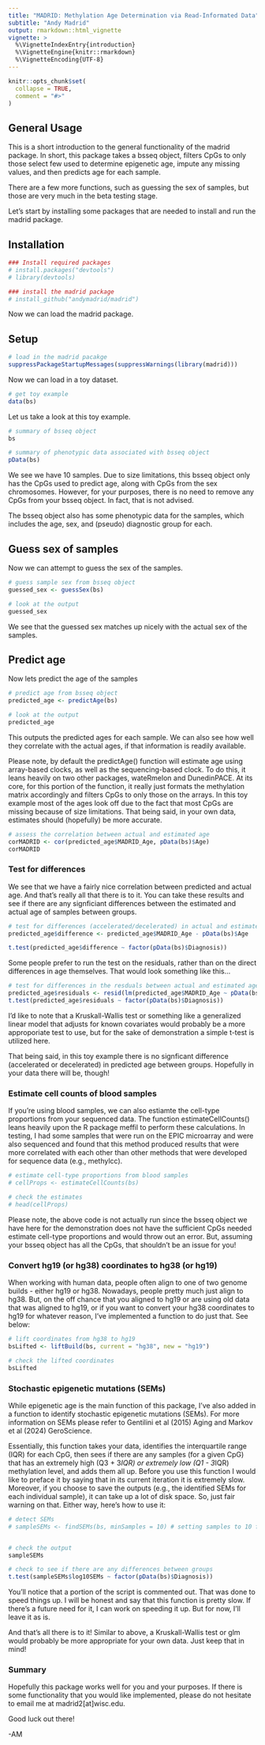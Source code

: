 ```yaml
---
title: "MADRID: Methylation Age Determination via Read-Informated Data"
subtitle: "Andy Madrid"
output: rmarkdown::html_vignette
vignette: >
  %\VignetteIndexEntry{introduction}
  %\VignetteEngine{knitr::rmarkdown}
  %\VignetteEncoding{UTF-8}
---
```


```r
knitr::opts_chunk$set(
  collapse = TRUE,
  comment = "#>"
)
```

## General Usage
This is a short introduction to the general functionality of the madrid package. In short, this package takes a bsseq object, filters CpGs to only those select few used to determine epigenetic age, impute any missing values, and then predicts age for each sample.


There are a few more functions, such as guessing the sex of samples, but those are very much in the beta testing stage.


Let's start by installing some packages that are needed to install and run the madrid package.

## Installation
```r
### Install required packages
# install.packages("devtools")
# library(devtools)

### install the madrid package
# install_github("andymadrid/madrid")


```

Now we can load the madrid package.

## Setup
```r
# load in the madrid pacakge
suppressPackageStartupMessages(suppressWarnings(library(madrid)))


```
Now we can load in a toy dataset.

```r
# get toy example
data(bs)


```
Let us take a look at this toy example.

```r
# summary of bsseq object
bs

# summary of phenotypic data associated with bsseq object
pData(bs)


```
We see we have 10 samples. Due to size limitations, this bsseq object only has the CpGs used to predict age, along with CpGs from the sex chromosomes. However, for your purposes, there is no need to remove any CpGs from your bsseq object. In fact, that is not advised.

The bsseq object also has some phenotypic data for the samples, which includes the age, sex, and (pseudo) diagnostic group for each.


## Guess sex of samples

Now we can attempt to guess the sex of the samples.

```r
# guess sample sex from bsseq object
guessed_sex <- guessSex(bs)

# look at the output
guessed_sex


```
We see that the guessed sex matches up nicely with the actual sex of the samples.

## Predict age

Now lets predict the age of the samples
```r
# predict age from bsseq object
predicted_age <- predictAge(bs)

# look at the output
predicted_age


```
This outputs the predicted ages for each sample. We can also see how well they correlate with the actual ages, if that information is readily available.

Please note, by default the predictAge() function will estimate age using array-based clocks, as well as the sequencing-based clock. To do this, it leans heavily on two other packages, wateRmelon and DunedinPACE. At its core, for this portion of the function, it really just formats the methylation matrix accordingly and filters CpGs to only those on the arrays. In this toy example most of the ages look off due to the fact that most CpGs are missing because of size limitations. That being said, in your own data, estimates should (hopefully) be more accurate.
```r
# assess the correlation between actual and estimated age
corMADRID <- cor(predicted_age$MADRID_Age, pData(bs)$Age)
corMADRID

```

### Test for differences
We see that we have a fairly nice correlation between predicted and actual age. And that's really all that there is to it. You can take these results and see if there are any signficiant differences between the estimated and actual age of samples between groups.


```r
# test for differences (accelerated/decelerated) in actual and estimated age
predicted_age$difference <- predicted_age$MADRID_Age - pData(bs)$Age

t.test(predicted_age$difference ~ factor(pData(bs)$Diagnosis))


```
Some people prefer to run the test on the residuals, rather than on the direct differences in age themselves. That would look something like this...

```r
# test for differences in the resduals between actual and estimated age
predicted_age$residuals <- resid(lm(predicted_age$MADRID_Age ~ pData(bs)$Age))
t.test(predicted_age$residuals ~ factor(pData(bs)$Diagnosis))


```

I'd like to note that a Kruskall-Wallis test or something like a generalized linear model that adjusts for known covariates would probably be a more approporiate test to use, but for the sake of demonstration a simple t-test is utilized here.

That being said, in this toy example there is no signficant difference (accelerated or decelerated) in predicted age between groups. Hopefully in your data there will be, though!


### Estimate cell counts of blood samples

If you're using blood samples, we can also estiamte the cell-type proportions from your sequenced data. The function estimateCellCounts() leans heavily upon the R package meffil to perform these calculations. In testing, I had some samples that were run on the EPIC microarray and were also sequenced and found that this method produced results that were more correlated with each other than other methods that were developed for sequence data (e.g., methylcc).


``` r
# estimate cell-type proportions from blood samples
# cellProps <- estimateCellCounts(bs)

# check the estimates
# head(cellProps)

```

Please note, the above code is not actually run since the bsseq object we have here for the demonstration does not have the sufficient CpGs needed estimate cell-type proportions and would throw out an error. But, assuming your bsseq object has all the CpGs, that shouldn't be an issue for you!


### Convert hg19 (or hg38) coordinates to hg38 (or hg19)
When working with human data, people often align to one of two genome builds - either hg19 or hg38. Nowadays, people pretty much just align to hg38. But, on the off chance that you aligned to hg19 or are using old data that was aligned to hg19, or if you want to convert your hg38 coordinates to hg19 for whatever reason, I've implemented a function to do just that. See below:

``` r
# lift coordinates from hg38 to hg19
bsLifted <- liftBuild(bs, current = "hg38", new = "hg19")

# check the lifted coordinates
bsLifted

```

### Stochastic epigenetic mutations (SEMs)

While epigenetic age is the main function of this package, I've also added in a function to identify stochastic epigenetic mutations (SEMs). For more information on SEMs please refer to Gentilini et al (2015) Aging and Markov et al (2024) GeroScience.

Essentially, this function takes your data, identifies the interquartile range (IQR) for each CpG, then sees if there are any samples (for a given CpG) that has an extremely high (Q3 + 3*IQR) or extremely low (Q1 - 3*IQR) methylation level, and adds them all up. Before you use this function I would like to preface it by saying that in its current iteration it is extremely slow. Moreover, if you choose to save the outputs (e.g., the identified SEMs for each individual sample), it can take up a lot of disk space. So, just fair warning on that. Either way, here's how to use it:

``` r
# detect SEMs
# sampleSEMs <- findSEMs(bs, minSamples = 10) # setting samples to 10 for demo, but >50 is recommended for actual use


# check the output
sampleSEMs

# check to see if there are any differences between groups
t.test(sampleSEMs$log10SEMs ~ factor(pData(bs)$Diagnosis))

```

You'll notice that a portion of the script is commented out. That was done to speed things up. I will be honest and say that this function is pretty slow. If there's a future need for it, I can work on speeding it up. But for now, I'll leave it as is.

And that's all there is to it! Similar to above, a Kruskall-Wallis  test or glm would probably be more appropriate for your own data. Just keep that in mind!

### Summary

Hopefully this package works well for you and your purposes. If there is some functionality that you would like implemented, please do not hesitate to email me at madrid2[at]wisc.edu.

Good luck out there!

-AM

